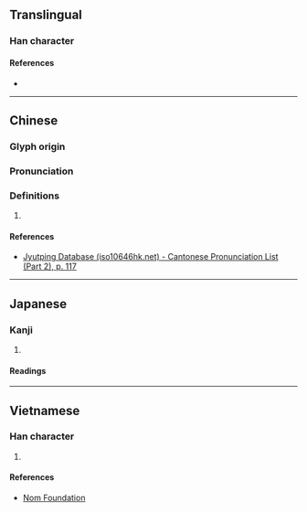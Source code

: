 {{character info}}
==Translingual==

===Han character===
{{Han char|rn=64|rad=手|as=10|sn=13|four=|canj=QNQD|ids=⿰扌桀}}

====References====
* {{Han ref|kx=0447.250|dkj=12504|dj=0798.170|hdz=31935.050|uh=6429|ud=25641}}

----

==Chinese==
{{zh-forms}}

===Glyph origin===
{{Han etym}}

===Pronunciation===
{{zh-pron
|m=jié,zhǎ
|c=git6
|mc=y
|oc=y
|cat=
}}

===Definitions===
{{zh-hanzi}}

# {{rfdef|zh}}

====References====
* [http://www.iso10646hk.net/jp/document/download.jsp Jyutping Database (iso10646hk.net) - Cantonese Pronunciation List (Part 2), p. 117]

----

==Japanese==

===Kanji===
{{ja-kanji|grade=|rs=手10}}

# {{rfdef|ja|sort=手10}}

====Readings====
{{ja-readings|on=[[けつ]] (ketsu), [[げち]] (gechi), [[たく]] (taku), [[ちゃく]] (chaku)|kun=[[かつぐ]] (katsugu), [[てでものをはかる]] (tedemonowohakaru)}}

----

==Vietnamese==

===Han character===
{{vi-readings|rs=手10|reading=kẹt}}

# {{rfdef|vi|sort=手10}}

====References====
* [http://nomfoundation.org/common/nom_details.php?codepoint=6429 Nom Foundation]